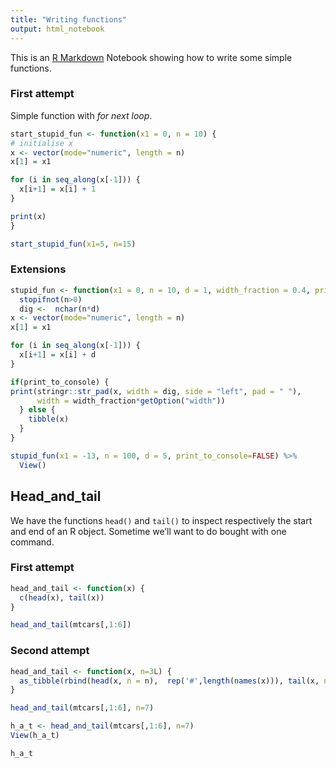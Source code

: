 ```yaml
---
title: "Writing functions"
output: html_notebook
---
```


This is an [R Markdown](http://rmarkdown.rstudio.com) Notebook showing how to write some simple functions.

### First attempt

Simple function with *for next loop*.

```r
start_stupid_fun <- function(x1 = 0, n = 10) {
# initialise x
x <- vector(mode="numeric", length = n)
x[1] = x1

for (i in seq_along(x[-1])) {
  x[i+1] = x[i] + 1
}

print(x)
}
```

```r
start_stupid_fun(x1=5, n=15)
```

### Extensions

```r
stupid_fun <- function(x1 = 0, n = 10, d = 1, width_fraction = 0.4, print_to_console = TRUE) {
  stopifnot(n>0)
  dig <-  nchar(n*d)
x <- vector(mode="numeric", length = n)
x[1] = x1

for (i in seq_along(x[-1])) {
  x[i+1] = x[i] + d
}

if(print_to_console) {
print(stringr::str_pad(x, width = dig, side = "left", pad = " "),
      width = width_fraction*getOption("width"))
  } else {
    tibble(x)
  }
}
```

```r
stupid_fun(x1 = -13, n = 100, d = 5, print_to_console=FALSE) %>% 
  View()
```

## Head_and_tail

We have the functions `head()` and `tail()` to inspect respectively the start and end of an R object.
Sometime we'll want to do bought with one command.

### First attempt

```r
head_and_tail <- function(x) {
  c(head(x), tail(x))
}
```

```r
head_and_tail(mtcars[,1:6])
```

### Second attempt

```r
head_and_tail <- function(x, n=3L) {
  as_tibble(rbind(head(x, n = n),  rep('#',length(names(x))), tail(x, n = n)))
}
```

```r
head_and_tail(mtcars[,1:6], n=7)
```

```r
h_a_t <- head_and_tail(mtcars[,1:6], n=7)
View(h_a_t)
```

```r
h_a_t
```
